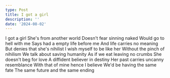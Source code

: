 ```yaml
---
type: Post
title: I got a girl
description: ''
date: '2024-08-02'
---
```

I got a girl
She's from another world
Doesn't fear sinning naked
Would go to hell with me
Says had a empty life before me
And life carries no meaning
But denies that she's nihilist
I wish myself to be like her
Without the pinch of nihilism
We talk about saving humanity
As if we eat leaving no crumbs
She doesn't beg for love
A diffident believer in destiny
Her past carries uncanny resemblance
With that of mine hence I believe
We'd be having the same fate
The same future and the same ending
